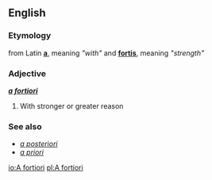 ==English==

===Etymology===
from Latin '''[[a]]''', meaning ''"with"'' and '''[[fortis]]''', meaning ''"strength"''

===Adjective===
'''''[[a]] [[fortiori]]'''''

# With stronger or greater reason

===See also===
*''[[a posteriori]]''
*''[[a priori]]''

[[io:A fortiori]]
[[pl:A fortiori]]
